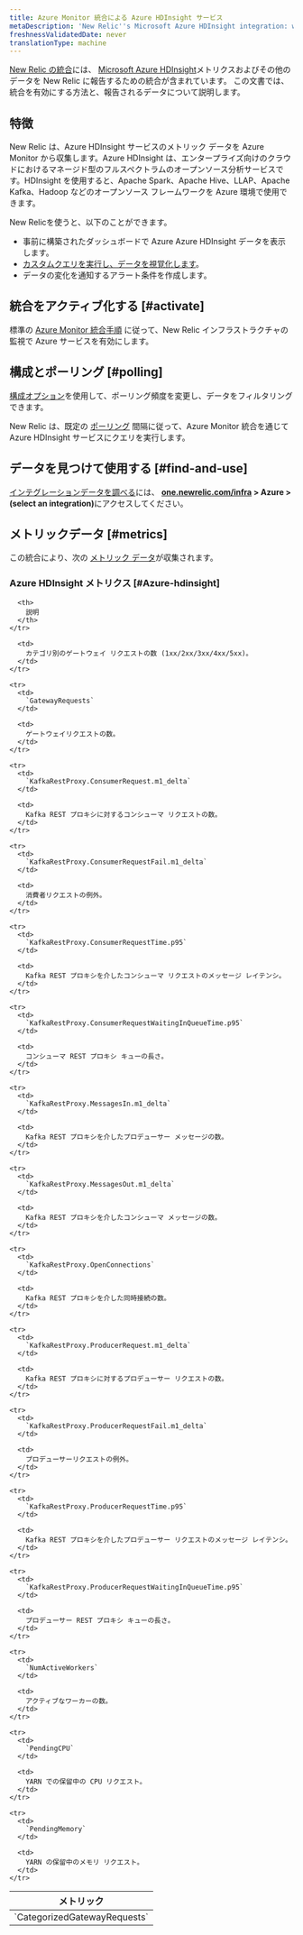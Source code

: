 ```yaml
---
title: Azure Monitor 統合による Azure HDInsight サービス
metaDescription: 'New Relic''s Microsoft Azure HDInsight integration: what data it reports and how to enable it.'
freshnessValidatedDate: never
translationType: machine
---
```


[New Relic の統合](/docs/infrastructure/introduction-infra-monitoring)には、 [Microsoft Azure HDInsight](https://azure.microsoft.com/en-us/products/hdinsight/)メトリクスおよびその他のデータを New Relic に報告するための統合が含まれています。 この文書では、統合を有効にする方法と、報告されるデータについて説明します。

## 特徴

New Relic は、Azure HDInsight サービスのメトリック データを Azure Monitor から収集します。Azure HDInsight は、エンタープライズ向けのクラウドにおけるマネージド型のフルスペクトラムのオープンソース分析サービスです。HDInsight を使用すると、Apache Spark、Apache Hive、LLAP、Apache Kafka、Hadoop などのオープンソース フレームワークを Azure 環境で使用できます。

New Relicを使うと、以下のことができます。

* 事前に構築されたダッシュボードで Azure Azure HDInsight データを表示します。
* [カスタムクエリを実行し、データを視覚化します](/docs/infrastructure/integrations-getting-started/getting-started/use-integration-data-new-relic-insights)。
* データの変化を通知するアラート条件を作成します。

## 統合をアクティブ化する [#activate]

標準の [Azure Monitor 統合手順](/docs/infrastructure/microsoft-azure-integrations/azure-integrations-list/azure-monitor) に従って、New Relic インフラストラクチャの監視で Azure サービスを有効にします。

## 構成とポーリング [#polling]

[構成オプション](/docs/infrastructure/microsoft-azure-integrations/azure-integrations-list/azure-monitor/#settings)を使用して、ポーリング頻度を変更し、データをフィルタリングできます。

New Relic は、既定の [ポーリング](/docs/infrastructure/microsoft-azure-integrations/azure-integrations-list/azure-monitor/#settings) 間隔に従って、Azure Monitor 統合を通じて Azure HDInsight サービスにクエリを実行します。

## データを見つけて使用する [#find-and-use]

[インテグレーションデータを調べる](/docs/infrastructure/integrations/find-use-infrastructure-integration-data)には、 <DNT>**[one.newrelic.com/infra](https://one.newrelic.com/infra) &gt; Azure &gt; (select an integration)**</DNT>にアクセスしてください。

## メトリックデータ [#metrics]

この統合により、次の [メトリック データ](/docs/infrastructure/integrations-getting-started/getting-started/understand-integration-data-data-types#metric)が収集されます。

### Azure HDInsight メトリクス [#Azure-hdinsight]

<table>
  <thead>
    <tr>
      <th style={{ width: "300px" }}>
        メトリック
      </th>

      <th>
        説明
      </th>
    </tr>
  </thead>

  <tbody>
    <tr>
      <td>
        `CategorizedGatewayRequests`
      </td>

      <td>
        カテゴリ別のゲートウェイ リクエストの数 (1xx/2xx/3xx/4xx/5xx)。
      </td>
    </tr>

    <tr>
      <td>
        `GatewayRequests`
      </td>

      <td>
        ゲートウェイリクエストの数。
      </td>
    </tr>

    <tr>
      <td>
        `KafkaRestProxy.ConsumerRequest.m1_delta`
      </td>

      <td>
        Kafka REST プロキシに対するコンシューマ リクエストの数。
      </td>
    </tr>

    <tr>
      <td>
        `KafkaRestProxy.ConsumerRequestFail.m1_delta`
      </td>

      <td>
        消費者リクエストの例外。
      </td>
    </tr>

    <tr>
      <td>
        `KafkaRestProxy.ConsumerRequestTime.p95`
      </td>

      <td>
        Kafka REST プロキシを介したコンシューマ リクエストのメッセージ レイテンシ。
      </td>
    </tr>

    <tr>
      <td>
        `KafkaRestProxy.ConsumerRequestWaitingInQueueTime.p95`
      </td>

      <td>
        コンシューマ REST プロキシ キューの長さ。
      </td>
    </tr>

    <tr>
      <td>
        `KafkaRestProxy.MessagesIn.m1_delta`
      </td>

      <td>
        Kafka REST プロキシを介したプロデューサー メッセージの数。
      </td>
    </tr>

    <tr>
      <td>
        `KafkaRestProxy.MessagesOut.m1_delta`
      </td>

      <td>
        Kafka REST プロキシを介したコンシューマ メッセージの数。
      </td>
    </tr>

    <tr>
      <td>
        `KafkaRestProxy.OpenConnections`
      </td>

      <td>
        Kafka REST プロキシを介した同時接続の数。
      </td>
    </tr>

    <tr>
      <td>
        `KafkaRestProxy.ProducerRequest.m1_delta`
      </td>

      <td>
        Kafka REST プロキシに対するプロデューサー リクエストの数。
      </td>
    </tr>

    <tr>
      <td>
        `KafkaRestProxy.ProducerRequestFail.m1_delta`
      </td>

      <td>
        プロデューサーリクエストの例外。
      </td>
    </tr>

    <tr>
      <td>
        `KafkaRestProxy.ProducerRequestTime.p95`
      </td>

      <td>
        Kafka REST プロキシを介したプロデューサー リクエストのメッセージ レイテンシ。
      </td>
    </tr>

    <tr>
      <td>
        `KafkaRestProxy.ProducerRequestWaitingInQueueTime.p95`
      </td>

      <td>
        プロデューサー REST プロキシ キューの長さ。
      </td>
    </tr>

    <tr>
      <td>
        `NumActiveWorkers`
      </td>

      <td>
        アクティブなワーカーの数。
      </td>
    </tr>

    <tr>
      <td>
        `PendingCPU`
      </td>

      <td>
        YARN での保留中の CPU リクエスト。
      </td>
    </tr>

    <tr>
      <td>
        `PendingMemory`
      </td>

      <td>
        YARN の保留中のメモリ リクエスト。
      </td>
    </tr>
  </tbody>
</table>